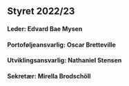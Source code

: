 ## Styret 2022/23
#### Leder: Edvard Bae Mysen
#### Portoføljeansvarlig: Oscar Bretteville
#### Utviklingsansvarlig: Nathaniel Stensen
#### Sekretær: Mirella Brodschöll